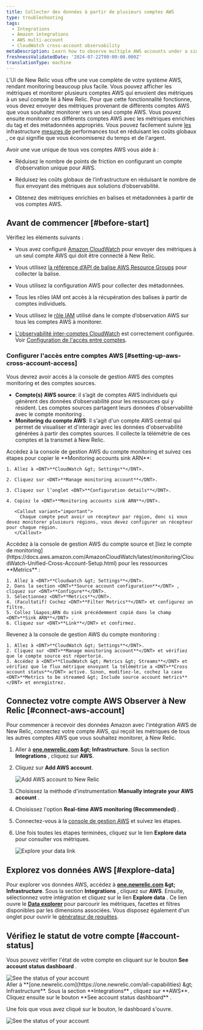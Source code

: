 ```yaml
---
title: Collecter des données à partir de plusieurs comptes AWS
type: troubleshooting
tags:
  - Integrations
  - Amazon integrations
  - AWS multi-account
  - CloudWatch cross-account observability
metaDescription: Learn how to observe multiple AWS accounts under a single account on the New Relic user interface.
freshnessValidatedDate: '2024-07-22T00:00:00.000Z'
translationType: machine
---
```


L&apos;UI de New Relic vous offre une vue complète de votre système AWS, rendant monitoring beaucoup plus facile. Vous pouvez afficher les métriques et monitorer plusieurs comptes AWS qui envoient des métriques à un seul compte lié à New Relic. Pour que cette fonctionnalité fonctionne, vous devez envoyer des métriques provenant de différents comptes AWS que vous souhaitez monitorer vers un seul compte AWS. Vous pouvez ensuite monitorer ces différents comptes AWS avec les métriques enrichies du tag et des métadonnées appropriés. Vous pouvez facilement suivre [les](/docs/data-apis/understand-data/new-relic-data-types/) infrastructure [mesures de](/docs/accounts/accounts-billing/new-relic-one-pricing-billing/data-ingest-billing/) performances tout en réduisant les coûts globaux , ce qui signifie que vous économiserez du temps et de l&apos;argent.

Avoir une vue unique de tous vos comptes AWS vous aide à :

* Réduisez le nombre de points de friction en configurant un compte d’observation unique pour AWS.

* Réduisez les coûts globaux de l’infrastructure en réduisant le nombre de flux envoyant des métriques aux solutions d’observabilité.

* Obtenez des métriques enrichies en balises et métadonnées à partir de vos comptes AWS.

## Avant de commencer [#before-start]

Vérifiez les éléments suivants :

* Vous avez configuré [Amazon CloudWatch](https://aws.amazon.com/cloudwatch/) pour envoyer des métriques à un seul compte AWS qui doit être connecté à New Relic.

* Vous utilisez [la référence d’API de balise AWS Resource Groups](https://docs.aws.amazon.com/resourcegroupstagging/latest/APIReference/overview.html) pour collecter la balise.

* Vous utilisez la configuration AWS pour collecter des métadonnées.

* Tous les rôles IAM ont accès à la récupération des balises à partir de comptes individuels.

* Vous utilisez le [rôle IAM](https://docs.aws.amazon.com/IAM/latest/UserGuide/id_roles.html) utilisé dans le compte d’observation AWS sur tous les comptes AWS à monitorer.

* [L&apos;observabilité inter-comptes CloudWatch](https://docs.aws.amazon.com/AmazonCloudWatch/latest/monitoring/CloudWatch-Unified-Cross-Account.html) est correctement configurée. Voir [Configuration de l&apos;accès entre comptes](#setting-up-aws-cross-account-access).

### Configurer l&apos;accès entre comptes AWS [#setting-up-aws-cross-account-access]

Vous devrez avoir accès à la console de gestion AWS des comptes monitoring et des comptes sources.

* **Compte(s) AWS source**: il s’agit de comptes AWS individuels qui génèrent des données d’observabilité pour les ressources qui y résident. Les comptes sources partagent leurs données d&apos;observabilité avec le compte monitoring .
* **Monitoring du compte AWS**: Il s&apos;agit d&apos;un compte AWS central qui permet de visualiser et d&apos;interagir avec les données d&apos;observabilité générées à partir des comptes sources. Il collecte la télémétrie de ces comptes et la transmet à New Relic.

<Steps>
  <Step>
    Accédez à la console de gestion AWS du compte monitoring et suivez ces étapes pour copier le <DNT>**Monitoring accounts sink ARN**</DNT>:

    1. Allez à <DNT>**CloudWatch &gt; Settings**</DNT>.

    2. Cliquez sur <DNT>**Manage monitoring account**</DNT>.

    3. Cliquez sur l’onglet <DNT>**Configuration details**</DNT>.

    4. Copiez le <DNT>**Monitoring accounts sink ARN**</DNT>.

       <Callout variant="important">
         Chaque compte peut avoir un récepteur par région, donc si vous devez monitorer plusieurs régions, vous devez configurer un récepteur pour chaque région.
       </Callout>
  </Step>

  <Step>
    Accédez à la console de gestion AWS du compte source et [liez le compte de monitoring](https://docs.aws.amazon.com/AmazonCloudWatch/latest/monitoring/CloudWatch-Unified-Cross-Account-Setup.html) pour les ressources <DNT>**Metrics**</DNT> :

    1. Allez à <DNT>**Cloudwatch &gt; Settings**</DNT>.
    2. Dans la section <DNT>**Source account configuration**</DNT> , cliquez sur <DNT>**Configure**</DNT>.
    3. Sélectionnez <DNT>**Metrics**</DNT>.
    4. (Facultatif) Cochez <DNT>**Filter Metrics**</DNT> et configurez un filtre.
    5. Collez l&apos;ARN du sink précédemment copié dans le champ <DNT>**Sink ARN**</DNT> .
    6. Cliquez sur <DNT>**Link**</DNT> et confirmez.
  </Step>

  <Step>
    Revenez à la console de gestion AWS du compte monitoring :

    1. Allez à <DNT>**CloudWatch &gt; Settings**</DNT>.
    2. Cliquez sur <DNT>**Manage monitoring account**</DNT> et vérifiez que le compte source est répertorié.
    3. Accédez à <DNT>**CloudWatch &gt; Metrics &gt; Streams**</DNT> et vérifiez que le flux métrique envoyant la télémétrie a <DNT>**Cross account status**</DNT> activé. Sinon, modifiez-le, cochez la case <DNT>**Metrics to be streamed &gt; Include source account metrics**</DNT> et enregistrez.
  </Step>
</Steps>

## Connectez votre compte AWS Observer à New Relic [#connect-aws-account]

Pour commencer à recevoir des données Amazon avec l&apos;intégration AWS de New Relic, connectez votre compte AWS, qui reçoit les métriques de tous les autres comptes AWS que vous souhaitez monitorer, à New Relic.

1. Aller à <DNT>**[one.newrelic.com](https://one.newrelic.com/all-capabilities) &amp;gt; Infrastructure**</DNT>. Sous la section <DNT>**Integrations**</DNT> , cliquez sur <DNT>**AWS**</DNT>.

2. Cliquez sur <DNT>**Add AWS account**</DNT>.

   <img title="Add AWS account to New Relic" alt="Add AWS account to New Relic" src="/images/infrastructure_screenshot-crop_aws-add-account.webp" />

3. Choisissez la méthode d&apos;instrumentation <DNT>**Manually integrate your AWS account**</DNT> .

4. Choisissez l&apos;option <DNT>**Real-time AWS monitoring (Recommended)**</DNT> .

5. Connectez-vous à la [console de gestion AWS](https://aws.amazon.com/console/) et suivez les étapes.

6. Une fois toutes les étapes terminées, cliquez sur le lien <DNT>**Explore data**</DNT> pour consulter vos métriques.

   <img title="Explore your data link" alt="Explore your data link" src="/images/infrastructure_screenshot-crop_aws-explore-data-link.webp" />

## Explorez vos données AWS [#explore-data]

Pour explorer vos données AWS, accédez à <DNT>**[one.newrelic.com](https://one.newrelic.com/all-capabilities) &amp;gt; Infrastructure**</DNT>. Sous la section <DNT>**Integrations**</DNT> , cliquez sur <DNT>**AWS**</DNT>. Ensuite, sélectionnez votre intégration et cliquez sur le lien <DNT>**Explore data**</DNT> . Ce lien ouvre le <DNT>[**Data explorer**](/docs/query-your-data/explore-query-data/browse-data/introduction-data-explorer/)</DNT> pour parcourir les métriques, facettes et filtres disponibles par les dimensions associées. Vous disposez également d&apos;un onglet pour ouvrir le [générateur de requêtes](/docs/telemetry-data-platform/get-data/apis/query-metric-data-type/).

## Vérifiez le statut de votre compte [#account-status]

Vous pouvez vérifier l&apos;état de votre compte en cliquant sur le bouton <DNT>**See account status dashboard**</DNT> .

<img title="See the status of your account" alt="See the status of your account" src="/images/infrastructure_screenshot-crop_aws-see-account-status-dashboard.webp" />

<figcaption>
  Aller à <DNT>**[one.newrelic.com](https://one.newrelic.com/all-capabilities) &amp;gt; Infrastructure**</DNT>. Sous la section <DNT>**Integrations**</DNT> , cliquez sur <DNT>**AWS**</DNT>. Cliquez ensuite sur le bouton <DNT>**See account status dashboard**</DNT> .
</figcaption>

Une fois que vous avez cliqué sur le bouton, le dashboard s&apos;ouvre.

<img title="See the status of your account" alt="See the status of your account" src="/images/infrastructure_screenshot-crop_aws-account-status-dashboard.webp" />